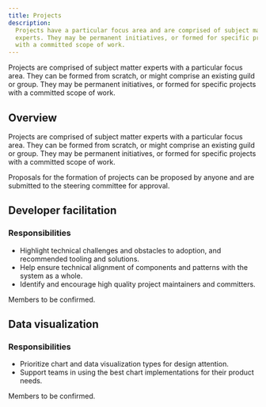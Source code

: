 ```yaml
---
title: Projects
description:
  Projects have a particular focus area and are comprised of subject matter
  experts. They may be permanent initiatives, or formed for specific projects
  with a committed scope of work.
---
```


<PageDescription>

Projects are comprised of subject matter experts with a particular focus area.
They can be formed from scratch, or might comprise an existing guild or group.
They may be permanent initiatives, or formed for specific projects with a
committed scope of work.

</PageDescription>

## Overview

Projects are comprised of subject matter experts with a particular focus area.
They can be formed from scratch, or might comprise an existing guild or group.
They may be permanent initiatives, or formed for specific projects with a
committed scope of work.

Proposals for the formation of projects can be proposed by anyone and are
submitted to the steering committee for approval.

## Developer facilitation

### Responsibilities

- Highlight technical challenges and obstacles to adoption, and recommended
  tooling and solutions.
- Help ensure technical alignment of components and patterns with the system as
  a whole.
- Identify and encourage high quality project maintainers and committers.

Members to be confirmed.

## Data visualization

### Responsibilities

- Prioritize chart and data visualization types for design attention.
- Support teams in using the best chart implementations for their product needs.

Members to be confirmed.
